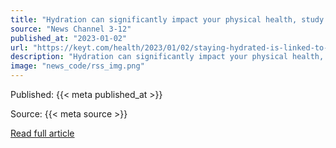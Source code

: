 ```yaml
---
title: "Hydration can significantly impact your physical health, study finds"
source: "News Channel 3-12"
published_at: "2023-01-02"
url: "https://keyt.com/health/2023/01/02/staying-hydrated-is-linked-to-lower-risk-for-disease-faster-aging-and-early-death-study-finds/"
description: "Hydration can significantly impact your physical health, study findsThe post Hydration can significantly impact your physical health, study finds appeared first on News Channel 3-12."
image: "news_code/rss_img.png"
---
```



  Published: {{< meta published_at >}}
  

  Source: {{< meta source >}}
  

  [Read full article]({{< meta url >}})
  

